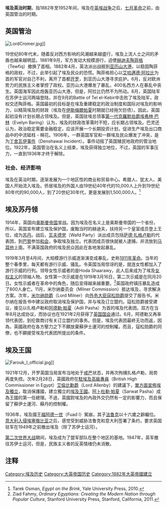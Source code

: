 {{History of egypt}}
'''埃及英治时期'''，指1882年至1952年间，埃及在[[英埃战争|英埃战争]]之后，[[埃及七月革命|七月革命]]之前，由英国管治的时期。

== 英国管治 ==
[[File:LordCromer.jpg|left]]]]

19世纪80年代末，随着反对西方影响的风潮越来越盛行，埃及上流人士之间的矛盾也越来越明显。1881年9月，军方发动大规模游行，迫使[[赫迪夫|赫迪夫]][[陶菲格·帕夏|陶菲格]]（Tewfiq）撤换了首相。1882年4月，英法派出战舰到[[亚历山大港|亚历山大港]]，以稳固陶菲格的政权，不过，此举引起了埃及民众的恐慌。陶菲格担心以[[艾哈邁德·阿拉比|艾哈邁德·阿拉比]]为首的军官对自己不利，离开了首都[[开罗|开罗]]，到亚历山大港寻求庇护。6月，反对欧洲势力的民族主义者掌控了政权。亚历山大港爆发了暴乱，400名西方人在暴乱中丧生。英国海军因此炮轰亚历山大港，但是，阿拉比仍然不为所动。8月，英国陆军在苏伊士运河两端登陆，并在9月的Battle of Tel el-Kebir中击败了埃及陆军，政权交还陶菲格。英国最初的目标是在埃及重建稳定的政治制度和国际对埃及的影响力，以精简埃及的财政（埃及在[[伊斯梅爾帕夏|伊斯梅爾帕夏]]时期就已经拖欠巨债）。因此，英国起初没有计划长期占领埃及。但是，英国驻埃总领事[[第一代克羅默伯爵埃弗林·巴林|第一代克羅默伯爵埃弗林·巴林]]（Evelyn Baring）认为，埃及的财政改革需时不短，应长期占领埃及。巴灵还认为，政治稳定需要金融稳定，应该开展一个长期投资计划，促进生产埃及出口商品中的中流砥柱 - 棉花。1906年，一群英国军官和一群埃及民众爆发了冲突，是为[[丁舍瓦伊事件|丁舍瓦伊事件]]（Denshawai Incident）。事件动摇了英国殖民地政府的管治地位。1922年，英国管治在名义上结束，埃及获得独立地位，不过，英国的军事压力，一直到1936年才终于解除。

=== 社会、经济影响 ===
埃及在英治时期，逐渐发展为一个地区性的商业和贸易中心。希腊人、犹太人、美国人开始流入埃及。侨居埃及的外国人由19世纪40年代的10,000人上升到19世纪80年代的90,000人，到了20世纪30年代，更是发展到1,500,000人。<ref>Tarek Osman, ''Egypt on the Brink'', Yale University Press, 2010.</ref>

== 埃及苏丹领 ==

1914年，英国向[[奥斯曼帝国|奥斯曼帝国]]宣战。因为埃及在名义上是奥斯曼帝国的一个省份，所以，英国宣布建立埃及保护国，废黜当时的赫迪夫，扶持另一个皇室成员登上王位，成为[[苏丹_(称谓)|苏丹]]。战后，[[瓦夫德党|瓦夫德党]]（Wafd Party）派出成员包括[[萨德·扎格卢勒|萨德·扎格卢勒]]的代表团，到[[巴黎|巴黎]]参加[[巴黎和会_(1919年)|和会]]，争取埃及独立。代表团成员很快就被人逮捕，并流放到[[马耳他|马耳他]]上面。不满英国政府的埃及民众因此在各地发起暴乱。

1919年3月至4月间，大规模游行示威逐渐演变成暴乱，史称[[1911年埃及革命|1911年革命]]。当年的整个春季里，每天都有游行示威、骚乱。令英国当局惊讶的是，就连女性都加入了游行示威的行列。领导女性示威者的是Hoda Shaarawy，此人后来成为了埃及[[女权主义|女权主义]]的领袖人物。女性第一次示威是在1919年3月16日，第二次示威是在同月20日。女性示威者在革命中的角色，随后变得越来越重要。<ref>Ziad Fahmy, ''Ordinary Egyptians: Creating the Modern Nation through Popular Culture'', Stanford University Press, Stanford, California, 2011.</ref>英国政府镇压暴乱造成了800人身亡。11月，米尔纳委员会（Milner Commission）抵达埃及，寻求解决方案。次年，[[阿尔弗雷德·米尔纳，第一代米尔纳子爵|米尔纳勋爵]]（Lord Milner）向[[外交及聯邦事務大臣|外务大臣]][[喬治·寇松，第一代凱德爾斯頓的寇松侯爵|寇松勋爵]]提交了报告书。米尔纳在报告书中建议政府取消埃及保护国，并与埃及订立盟约。寇松勋爵接受建议，接见以扎格卢勒和[[阿德勒·帕夏|阿德勒·帕夏]]（Adli Pasha）为首的埃及代表团。双方在当年8月达成协议，而协议也在1921年2月获得了[[英国国会|英国国会]]通过。6月，阿德勒又再率领代表团，到伦敦商讨有关订立盟约的事务。但是，埃及代表团最終无功而返，因為，英國政府在各方壓力之下不願放棄蘇伊士運河的控制權。而且，寇松勋爵的同僚，也不願接受埃及代表团所提出的条件。

== 埃及王国 ==
[[File:Farouk_I_official.jpg|right]]]]

1921年12月，开罗英国当局宣布当地处于[[戒严|戒严]]状态，并再次拘捕扎格卢勒，局势再度失控。次年2月28日，英國政府在[[英國駐埃及高級專員|駐埃及高級專員]]（British High Commissioner in Egypt）[[艾德蒙·艾倫比，第一代艾倫比子爵|艾倫比勳爵]]（Lord Allenby）的建議下，[[單方面宣佈埃及獨立|單方面宣佈埃及獨立]]，取消保護國，建立獨立的[[埃及王國|埃及王國]]。[[阿卜杜勒·帕夏|阿卜杜勒·帕夏]]（Sarwat Pasha）成為王國的第一任總理。不過，英國對埃及的內政外交仍然有一定的影響力，而且保留了蘇伊士運河、蘇丹的控制權。

1936年，埃及國王[[福阿德一世|福阿德一世]]（Fuad I）駕崩，其子[[法鲁克一世|法鲁克]]以十六歲之齡繼位。[[第二次義大利衣索比亞戰爭|意大利入侵埃塞俄比亚]]之后，感觉受到威胁法鲁克和意大利签署了条约，要求英国驻军在1949年之前撤出埃及（除了苏伊士运河）。

[[第二次世界大战|第二次世界大战]]期间，埃及成为了盟军部队在整个地区的基地。1947年，英军撤往苏伊士运河，但是，民族主义者的反英情绪仍未消散。

== 注释 ==
{{reflist}}


[[Category:埃及历史|Category:埃及历史]]
[[Category:大英帝国历史|Category:大英帝国历史]]
[[Category:1882年大英帝國建立|Category:1882年大英帝國建立]]